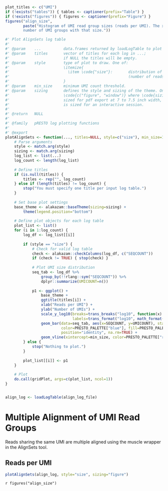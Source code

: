 ```{R, message=FALSE, echo=FALSE, results="hide"}

plot_titles <- c("UMI")
if (!exists("tables")) { tables <- captioner(prefix="Table") }
if (!exists("figures")) { figures <- captioner(prefix="Figure") }
figures("align_size", 
        paste("Histogram of UMI read group sizes (reads per UMI). The x-axis indicates the number of reads in a UMI group and the y-axis is the 
        number of UMI groups with that size."))

```

```{r, echo=FALSE}
#' Plot AlignSets log table
#' 
#' @param    ...          data.frames returned by loadLogTable to plot
#' @param    titles       vector of titles for each log in ...; 
#'                        if NULL the titles will be empty.
#' @param    style        type of plot to draw. One of:
#'                        \itemize{
#'                          \item \code{"size"}:       distribution of UMI read group sizes
#'                                                     (number of reads per UMI).
#'                        }
#' @param    min_size     minimum UMI count threshold.
#' @param    sizing       defines the style and sizing of the theme. One of 
#'                        \code{c("figure", "window")} where \code{sizing="figure"} is appropriately
#'                        sized for pdf export at 7 to 7.5 inch width, and \code{sizing="window"}
#'                        is sized for an interactive session.
#'                  
#' @return   NULL
#' 
#' @family   pRESTO log plotting functions
#' 
#' @export
plotAlignSets <- function(..., titles=NULL, style=c("size"), min_size=1, sizing=c("figure", "window")) {
    # Parse arguments
    style <- match.arg(style)
    sizing <- match.arg(sizing)
    log_list <- list(...)
    log_count <- length(log_list)
    
    # Define titles
    if (is.null(titles)) {
        titles <- rep("", log_count)
    } else if (length(titles) != log_count) {
        stop("You must specify one title per input log table.")
    }
    
    # Set base plot settings
    base_theme <- alakazam::baseTheme(sizing=sizing) +
        theme(legend.position="bottom")
    
    # Define plot objects for each log table
    plot_list <- list()
    for (i in 1:log_count) {
        log_df <- log_list[[i]]
        
        if (style == "size") {
            # Check for valid log table
            check <- alakazam::checkColumns(log_df, c("SEQCOUNT"))
            if (check != TRUE) { stop(check) }
            
            # Plot UMI size distribution
            seq_tab <- log_df %>%
                group_by(!!rlang::sym("SEQCOUNT")) %>%
                dplyr::summarize(UMICOUNT=n())
            
            p1 <- ggplot() + 
                base_theme +
                ggtitle(titles[i]) +
                xlab("Reads per UMI") +
                ylab("Number of UMIs") +
                scale_y_log10(breaks=trans_breaks("log10", function(x) 10^x),
                              labels=trans_format("log10", math_format(10^.x))) + 
                geom_bar(data=seq_tab, aes(x=SEQCOUNT, y=UMICOUNT), stat="identity", 
                         color=PRESTO_PALETTE["blue"], fill=PRESTO_PALETTE["blue"], 
                         position="identity", na.rm=TRUE) +
                geom_vline(xintercept=min_size, color=PRESTO_PALETTE["red"], linewidth=0.5, linetype=3)
        } else {
            stop("Nothing to plot.")
        }
        
        plot_list[[i]] <- p1
    }
    
    # Plot
    do.call(gridPlot, args=c(plot_list, ncol=1))    
}


align_log <- loadLogTable(align_log_file)
```
\newpage
# Multiple Alignment of UMI Read Groups

Reads sharing the same UMI are multiple aligned using the muscle wrapper in the 
AlignSets tool.

## Reads per UMI

```{r, echo=FALSE}
plotAlignSets(align_log, style="size", sizing="figure")
```

`r figures("align_size")`

